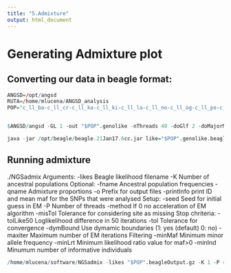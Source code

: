 ```yaml
---
title: "5.Admixture"
output: html_document
---
```


# Generating Admixture plot

## Converting our data in beagle format:


```r

ANGSD=/opt/angsd
RUTA=/home/mlucena/ANGSD_analysis 
POP="c_ll_ba-c_ll_cr-c_ll_ka-c_ll_ki-c_ll_la-c_ll_no-c_ll_og-c_ll_po-c_ll_to-c_ll_tu-c_ll_vl-c_ll_ya-h_ll_ba"


$ANGSD/angsd -GL 1 -out "$POP".genolike -nThreads 40 -doGlf 2 -doMajorMinor 1 -SNP_pval 1e-6 -doMaf 1  -bam $RUTA/intergenic_analysis/"$POP"_n*.intergenic.bamlist

java -jar /opt/beagle/beagle.21Jan17.6cc.jar like="$POP".genolike.beagle.gz out="$POP".beagleOutput


```


## Running admixture


./NGSadmix
Arguments:
	-likes Beagle likelihood filename
	-K Number of ancestral populations
Optional:
	-fname Ancestral population frequencies
	-qname Admixture proportions
	-o Prefix for output files
	-printInfo print ID and mean maf for the SNPs that were analysed
Setup:
	-seed Seed for initial guess in EM
	-P Number of threads
	-method If 0 no acceleration of EM algorithm
	-misTol Tolerance for considering site as missing
Stop chriteria:
	-tolLike50 Loglikelihood difference in 50 iterations
	-tol Tolerance for convergence
	-dymBound Use dymamic boundaries (1: yes (default) 0: no)
	-maxiter Maximum number of EM iterations
Filtering
	-minMaf Minimum minor allele frequency
	-minLrt Minimum likelihood ratio value for maf>0
	-minInd Minumum number of informative individuals
	
	

```r


/home/mlucena/software/NGSadmix -likes "$POP".beagleOutput.gz -K 1 -P 40 -o "$POP" -minMaf 0.05 -printInfo

  
  ```